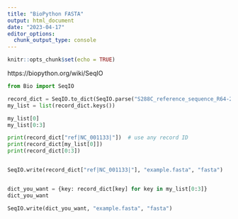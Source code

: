 ```yaml
---
title: "BioPython FASTA"
output: html_document
date: "2023-04-17"
editor_options: 
  chunk_output_type: console
---
```


```r
knitr::opts_chunk$set(echo = TRUE)
```


https://biopython.org/wiki/SeqIO


```python
from Bio import SeqIO

record_dict = SeqIO.to_dict(SeqIO.parse("S288C_reference_sequence_R64-2-1_20150113.fsa", "fasta"))
my_list = list(record_dict.keys())

my_list[0]
my_list[0:3]

print(record_dict["ref|NC_001133|"])  # use any record ID
print(record_dict[my_list[0]])
print(record_dict[0:3])


SeqIO.write(record_dict["ref|NC_001133|"], "example.fasta", "fasta")


dict_you_want = {key: record_dict[key] for key in my_list[0:3]}
dict_you_want

SeqIO.write(dict_you_want, "example.fasta", "fasta")

```



